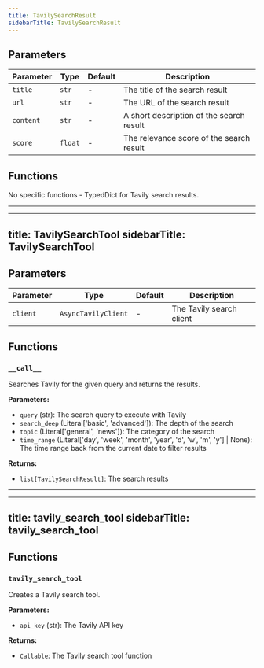 ```yaml
---
title: TavilySearchResult
sidebarTitle: TavilySearchResult
---
```


## Parameters

| Parameter                          | Type                                                  | Default    | Description                                                                                                                                                                                                                      |
| ---------------------------------- | ----------------------------------------------------- | ---------- | -------------------------------------------------------------------------------------------------------------------------------------------------------------------------------------------------------------------------------- |
| `title`                            | `str`                                                 | -          | The title of the search result                                                                                                                                                                                                   |
| `url`                              | `str`                                                 | -          | The URL of the search result                                                                                                                                                                                                     |
| `content`                          | `str`                                                 | -          | A short description of the search result                                                                                                                                                                                         |
| `score`                            | `float`                                               | -          | The relevance score of the search result                                                                                                                                                                                         |

## Functions

No specific functions - TypedDict for Tavily search results.

---

---
title: TavilySearchTool
sidebarTitle: TavilySearchTool
---

## Parameters

| Parameter                          | Type                                                  | Default    | Description                                                                                                                                                                                                                      |
| ---------------------------------- | ----------------------------------------------------- | ---------- | -------------------------------------------------------------------------------------------------------------------------------------------------------------------------------------------------------------------------------- |
| `client`                           | `AsyncTavilyClient`                                  | -          | The Tavily search client                                                                                                                                                                                                         |

## Functions

### `__call__`

Searches Tavily for the given query and returns the results.

**Parameters:**

- `query` (str): The search query to execute with Tavily
- `search_deep` (Literal['basic', 'advanced']): The depth of the search
- `topic` (Literal['general', 'news']): The category of the search
- `time_range` (Literal['day', 'week', 'month', 'year', 'd', 'w', 'm', 'y'] | None): The time range back from the current date to filter results

**Returns:**

- `list[TavilySearchResult]`: The search results

---

---
title: tavily_search_tool
sidebarTitle: tavily_search_tool
---

## Functions

### `tavily_search_tool`

Creates a Tavily search tool.

**Parameters:**

- `api_key` (str): The Tavily API key

**Returns:**

- `Callable`: The Tavily search tool function
